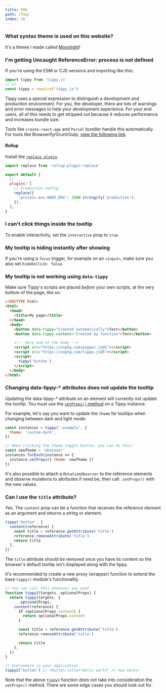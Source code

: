 ```yaml
---
title: FAQ
path: /faq/
index: 16
---
```


### What syntax theme is used on this website?

It's a theme I made called
[Moonlight](https://github.com/atomiks/moonlight-vscode-theme)!

### I'm getting Uncaught ReferenceError: process is not defined

If you're using the ESM or CJS versions and importing like this:

```js
import tippy from 'tippy.js'
// or
const tippy = require('tippy.js')
```

Tippy uses a special expression to distinguish a development and production
environment. For you, the developer, there are lots of warnings and error
messages to help your development experience. For your end users, all of this
needs to get stripped out because it reduces performance and increases bundle
size.

Tools like `create-react-app` and `Parcel` bundler handle this automatically.
For tools like Browserify/Grunt/Gulp,
[view the following link](https://vuejs.org/v2/guide/deployment.html#With-Build-Tools).

#### Rollup

Install the
[`replace plugin`](https://www.npmjs.com/package/rollup-plugin-replace).

```js
import replace from 'rollup-plugin-replace'

export default {
  // ...
  plugins: [
    // Production config
    replace({
      'process.env.NODE_ENV': JSON.stringify('production'),
    }),
  ],
}
```

### I can't click things inside the tooltip

To enable interactivity, set the `interactive` prop to `true`.

### My tooltip is hiding instantly after showing

If you're using a `focus` trigger, for example on an `<input>`, make sure you
also set `hideOnClick: false`.

### My tooltip is not working using `data-tippy`

Make sure Tippy's scripts are placed _before_ your own scripts, at the very
bottom of the page, like so:

```html
<!DOCTYPE html>
<html>
  <head>
    <title>My page</title>
  </head>
  <body>
    <button data-tippy="Created automatically">Text</button>
    <button data-tippy-content="Created by function">Text</button>

    <!-- Very end of the body -->
    <script src="https://unpkg.com/popper.js@1"></script>
    <script src="https://unpkg.com/tippy.js@5"></script>
    <script>
      tippy('button')
    </script>
  </body>
</html>
```

### Changing data-tippy-\* attributes does not update the tooltip

Updating the data-tippy-\* attribute on an element will currently not update the
tooltip. You must use the [`setProps()` method](/methods#setProps) on a Tippy
instance.

For example, let's say you want to update the `theme` for tooltips when changing
between dark and light mode:

```js
const instances = tippy('.example', {
  theme: 'custom-dark',
})

// When clicking the theme toggle button, you can do this:
const newTheme = 'whatever'
instances.forEach(instance => {
  instance.setProps({ theme: newTheme })
})
```

It's also possible to attach a `MutationObserver` to the reference elements and
observe mutations to attributes if need be, then call `.setProps()` with the new
values.

### Can I use the `title` attribute?

Yes. The `content` prop can be a function that receives the reference element as
an argument and returns a string or element.

```js
tippy('button', {
  content(reference) {
    const title = reference.getAttribute('title')
    reference.removeAttribute('title')
    return title
  },
})
```

The `title` attribute should be removed once you have its content so the
browser's default tooltip isn't displayed along with the tippy.

It's recommended to create a new proxy (wrapper) function to extend the base
`tippy()` module's functionality.

```js
// You can call this whatever you want
function tippy2(targets, optionalProps) {
  return tippy(targets, {
    ...optionalProps,
    content(reference) {
      if (optionalProps.content) {
        return optionalProps.content
      }

      const title = reference.getAttribute('title')
      reference.removeAttribute('title')

      return title
    },
  })
}

// Everywhere in your application
tippy2('button') // <button title="Hello world" /> now works!
```

Note that the above `tippy2` function does not take into consideration the
`setProps()` method. There are some edge cases you should look out for.
